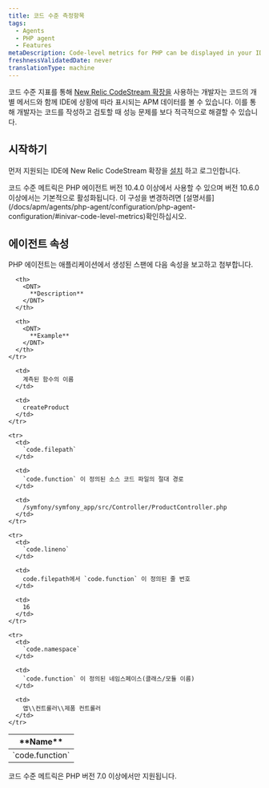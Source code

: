 ```yaml
---
title: 코드 수준 측정항목
tags:
  - Agents
  - PHP agent
  - Features
metaDescription: Code-level metrics for PHP can be displayed in your IDE using the New Relic CodeStream extension.
freshnessValidatedDate: never
translationType: machine
---
```


코드 수준 지표를 통해 [New Relic CodeStream 확장을](/docs/codestream/observability/code-level-metrics) 사용하는 개발자는 코드의 개별 메서드와 함께 IDE에 상황에 따라 표시되는 APM 데이터를 볼 수 있습니다. 이를 통해 개발자는 코드를 작성하고 검토할 때 성능 문제를 보다 적극적으로 해결할 수 있습니다.

## 시작하기

먼저 지원되는 IDE에 New Relic CodeStream 확장을 [설치](/docs/codestream/start-here/install-codestream) 하고 로그인합니다.

<Callout variant="important">
  코드 수준 메트릭은 PHP 에이전트 버전 10.4.0 이상에서 사용할 수 있으며 버전 10.6.0 이상에서는 기본적으로 활성화됩니다. 이 구성을 변경하려면 [설명서를](/docs/apm/agents/php-agent/configuration/php-agent-configuration/#inivar-code-level-metrics)확인하십시오.
</Callout>

## 에이전트 속성

PHP 에이전트는 애플리케이션에서 생성된 스팬에 다음 속성을 보고하고 첨부합니다.

<table>
  <thead>
    <tr>
      <th>
        <DNT>
          **Name**
        </DNT>
      </th>

      <th>
        <DNT>
          **Description**
        </DNT>
      </th>

      <th>
        <DNT>
          **Example**
        </DNT>
      </th>
    </tr>
  </thead>

  <tbody>
    <tr>
      <td>
        `code.function`
      </td>

      <td>
        계측된 함수의 이름
      </td>

      <td>
        createProduct
      </td>
    </tr>

    <tr>
      <td>
        `code.filepath`
      </td>

      <td>
        `code.function` 이 정의된 소스 코드 파일의 절대 경로
      </td>

      <td>
        /symfony/symfony_app/src/Controller/ProductController.php
      </td>
    </tr>

    <tr>
      <td>
        `code.lineno`
      </td>

      <td>
        code.filepath에서 `code.function` 이 정의된 줄 번호
      </td>

      <td>
        16
      </td>
    </tr>

    <tr>
      <td>
        `code.namespace`
      </td>

      <td>
        `code.function` 이 정의된 네임스페이스(클래스/모듈 이름)
      </td>

      <td>
        앱\\컨트롤러\\제품 컨트롤러
      </td>
    </tr>
  </tbody>
</table>

<Callout variant="important">
  코드 수준 메트릭은 PHP 버전 7.0 이상에서만 지원됩니다.
</Callout>
